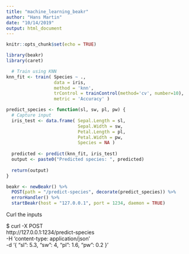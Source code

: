 ```yaml
---
title: "machine_learning_beakr"
author: "Hans Martin"
date: "10/14/2019"
output: html_document
---
```


```r
knitr::opts_chunk$set(echo = TRUE)
```

```r
library(beakr)
library(caret)

  # Train using KNN
knn_fit <- train( Species ~ ., 
                  data = iris, 
                  method = 'knn', 
                  trControl = trainControl(method='cv', number=10), 
                  metric = 'Accuracy' )

predict_species <- function(sl, sw, pl, pw) {
  # Capture input 
  iris_test <- data.frame( Sepal.Length = sl, 
                           Sepal.Width = sw, 
                           Petal.Length = pl, 
                           Petal.Width = pw, 
                           Species = NA )
  
  predicted <- predict(knn_fit, iris_test)
  output <- paste0("Predicted species: ", predicted)
  
  return(output)
}
```


```r
beakr <- newBeakr() %>%  
  POST(path = "/predict-species", decorate(predict_species)) %>% 
  errorHandler() %>% 
  startBeakr(host = "127.0.0.1", port = 1234, daemon = TRUE)

```


Curl the inputs

$ curl -X POST \
  http://127.0.0.1:1234/predict-species \
  -H 'content-type: application/json' \
  -d '{ "sl": 5.3, "sw": 4, "pl": 1.6, "pw": 0.2 }'

